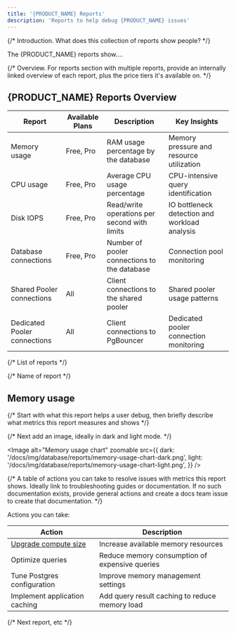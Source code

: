 ```yaml
---
title: '{PRODUCT_NAME} Reports'
description: 'Reports to help debug {PRODUCT_NAME} issues'
---
```

{/* Introduction. What does this collection of reports show people? */}

The {PRODUCT_NAME} reports show….

{/* Overview. For reports section with multiple reports, provide an internally linked overview of each report, plus the price tiers it's available on.  */}

## {PRODUCT_NAME} Reports Overview

| Report                        | Available Plans | Description                                  | Key Insights                                  |
| ---------------------------- | --------------- | -------------------------------------------- | --------------------------------------------- |
| Memory usage                 | Free, Pro       | RAM usage percentage by the database         | Memory pressure and resource utilization      |
| CPU usage                    | Free, Pro       | Average CPU usage percentage                 | CPU-intensive query identification            |
| Disk IOPS                    | Free, Pro       | Read/write operations per second with limits | IO bottleneck detection and workload analysis |
| Database connections         | Free, Pro       | Number of pooler connections to the database | Connection pool monitoring                    |
| Shared Pooler connections    | All             | Client connections to the shared pooler      | Shared pooler usage patterns                  |
| Dedicated Pooler connections | All             | Client connections to PgBouncer              | Dedicated pooler connection monitoring        |

{/* List of reports */}

{/* Name of report */}

## Memory usage
{/* Start with what this report helps a user debug, then briefly describe what metrics this report measures and shows */}

{/* Next add an image, ideally in dark and light mode. */}

<Image
  alt="Memory usage chart"
  zoomable
  src={{
    dark: '/docs/img/database/reports/memory-usage-chart-dark.png',
    light: '/docs/img/database/reports/memory-usage-chart-light.png',
  }}
/>

{/* A table of actions you can take to resolve issues with metrics this report shows. Ideally link to troubleshooting guides or documentation. If no such documentation exists, provide general actions and create a docs team issue to create that documentation. */}

Actions you can take:

| Action                                                                      | Description                                    |
| --------------------------------------------------------------------------- | ---------------------------------------------- |
| [Upgrade compute size](/docs/guides/platform/compute-and-disk#compute-size) | Increase available memory resources            |
| Optimize queries                                                            | Reduce memory consumption of expensive queries |
| Tune Postgres configuration                                                 | Improve memory management settings             |
| Implement application caching                                               | Add query result caching to reduce memory load |

{/* Next report, etc */}